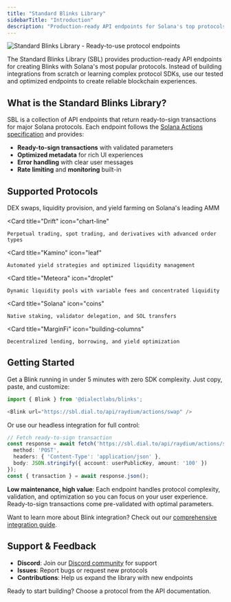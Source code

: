 ```yaml
---
title: "Standard Blinks Library"
sidebarTitle: "Introduction"
description: "Production-ready API endpoints for Solana's top protocols. Instantly integrate verified Blinks from leading DeFi projects."
---
```


<img src="https://res.cloudinary.com/dnxjhra4h/image/upload/f_auto,q_auto/v1750961824/dialect-docs/standard-blinks-library-landing.png" alt="Standard Blinks Library - Ready-to-use protocol endpoints" />

The Standard Blinks Library (SBL) provides production-ready API endpoints for creating Blinks with Solana's most popular protocols. Instead of building integrations from scratch or learning complex protocol SDKs, use our tested and optimized endpoints to create reliable blockchain experiences.


## What is the Standard Blinks Library?

SBL is a collection of API endpoints that return ready-to-sign transactions for major Solana protocols. Each endpoint follows the [Solana Actions specification](https://solana.com/docs/advanced/actions) and provides:

- **Ready-to-sign transactions** with validated parameters
- **Optimized metadata** for rich UI experiences  
- **Error handling** with clear user messages
- **Rate limiting** and **monitoring** built-in


## Supported Protocols

<CardGroup cols={2}>
  <Card
    title="Raydium"
    icon="arrow-right-arrow-left"
  >
    DEX swaps, liquidity provision, and yield farming on Solana's leading AMM
  </Card>
  
  <Card
    title="Drift"
    icon="chart-line"
  >
    Perpetual trading, spot trading, and derivatives with advanced order types
  </Card>
  
  <Card
    title="Kamino"
    icon="leaf"
  >
    Automated yield strategies and optimized liquidity management
  </Card>
  
  <Card
    title="Meteora"
    icon="droplet"
  >
    Dynamic liquidity pools with variable fees and concentrated liquidity
  </Card>
  
  <Card
    title="Solana"
    icon="coins"
  >
    Native staking, validator delegation, and SOL transfers
  </Card>
  
  <Card
    title="MarginFi"
    icon="building-columns"
  >
    Decentralized lending, borrowing, and yield optimization
  </Card>
</CardGroup>


## Getting Started

Get a Blink running in under 5 minutes with zero SDK complexity. Just copy, paste, and customize:

```typescript
import { Blink } from '@dialectlabs/blinks';

<Blink url="https://sbl.dial.to/api/raydium/actions/swap" />
```

Or use our headless integration for full control:

```typescript
// Fetch ready-to-sign transaction
const response = await fetch('https://sbl.dial.to/api/raydium/actions/swap', {
  method: 'POST',
  headers: { 'Content-Type': 'application/json' },
  body: JSON.stringify({ account: userPublicKey, amount: '100' })
});
const { transaction } = await response.json();
```

**Low maintenance, high value**: Each endpoint handles protocol complexity, validation, and optimization so you can focus on your user experience. Ready-to-sign transactions come pre-validated with optimal parameters.

Want to learn more about Blink integration? Check out our [comprehensive integration guide](/blinks/blinks-client).

## Support & Feedback

- **Discord**: Join our [Discord community](https://discord.gg/saydialect) for support
- **Issues**: Report bugs or request new protocols
- **Contributions**: Help us expand the library with new endpoints

Ready to start building? Choose a protocol from the API documentation.